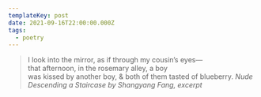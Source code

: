 ```yaml
---
templateKey: post
date: 2021-09-16T22:00:00.000Z
tags:
  - poetry
---
```

> I look into the mirror, as if through my cousin’s eyes—<br/>
> that afternoon, in the rosemary alley, a boy<br/>
> was kissed by another boy, & both of them tasted of blueberry.
> <cite><i>Nude Descending a Staircase</i> by Shangyang Fang, excerpt</cite>

